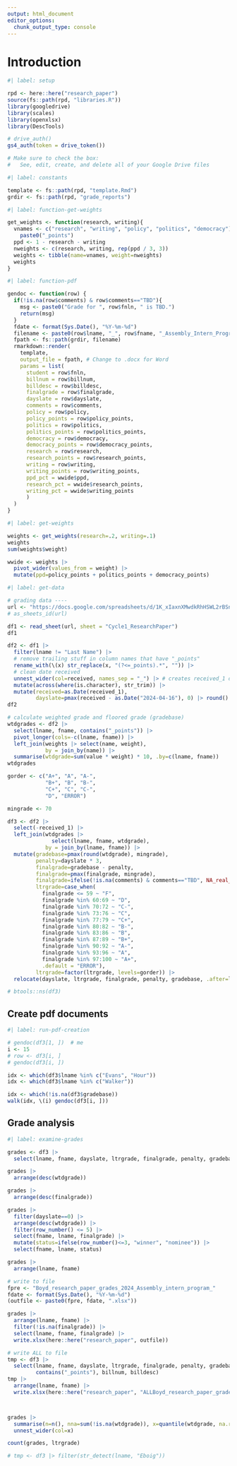 ```yaml
---
output: html_document
editor_options:
  chunk_output_type: console
---
```


# Introduction

```r
#| label: setup

rpd <- here::here("research_paper")
source(fs::path(rpd, "libraries.R"))
library(googledrive)
library(scales)
library(openxlsx)
library(DescTools)

# drive_auth()
gs4_auth(token = drive_token())

# Make sure to check the box:
#   See, edit, create, and delete all of your Google Drive files

```


```r
#| label: constants

template <- fs::path(rpd, "template.Rmd")
grdir <- fs::path(rpd, "grade_reports")

```


```r
#| label: function-get-weights

get_weights <- function(research, writing){
  vnames <- c("research", "writing", "policy", "politics", "democracy") |> 
    paste0("_points")
  ppd <- 1 - research - writing
  nweights <- c(research, writing, rep(ppd / 3, 3))
  weights <- tibble(name=vnames, weight=nweights)
  weights
}

```


```r
#| label: function-pdf

gendoc <- function(row) {
  if(!is.na(row$comments) & row$comments=="TBD"){
    msg <- paste0("Grade for ", row$fnln, " is TBD.")
    return(msg)
  }
  fdate <- format(Sys.Date(), "%Y-%m-%d")
  filename <- paste0(row$lname, "_", row$fname, "_Assembly_Intern_Program_2024_paper_grade_", fdate,".pdf") # pdf or docx
  fpath <- fs::path(grdir, filename)
  rmarkdown::render(
    template,
    output_file = fpath, # Change to .docx for Word
    params = list(
      student = row$fnln,
      billnum = row$billnum,
      billdesc = row$billdesc,
      finalgrade = row$finalgrade,
      dayslate = row$dayslate,
      comments = row$comments,
      policy = row$policy,
      policy_points = row$policy_points,
      politics = row$politics,
      politics_points = row$politics_points,
      democracy = row$democracy,
      democracy_points = row$democracy_points,
      research = row$research,
      research_points = row$research_points,
      writing = row$writing,
      writing_points = row$writing_points,
      ppd_pct = wwide$ppd,
      research_pct = wwide$research_points,
      writing_pct = wwide$writing_points
      )
  )
}

```


```r
#| label: get-weights

weights <- get_weights(research=.2, writing=.1)
weights
sum(weights$weight)

wwide <- weights |> 
  pivot_wider(values_from = weight) |> 
  mutate(ppd=policy_points + politics_points + democracy_points)

```


```r
#| label: get-data

# grading data ----
url <- "https://docs.google.com/spreadsheets/d/1K_xIaxnXMwdkRhHSWL2rBSnhaWRRDKNMGypEdbvFO0I"
# as_sheets_id(url)

df1 <- read_sheet(url, sheet = "Cycle1_ResearchPaper")
df1

df2 <- df1 |> 
  filter(lname != "Last Name") |> 
  # remove trailing stuff in column names that have "_points"
  rename_with(\(x) str_replace(x, "(?<=_points).*", "")) |>
  # clean date received
  unnest_wider(col=received, names_sep = "_") |> # creates received_1 dttm
  mutate(across(where(is.character), str_trim)) |> 
  mutate(received=as.Date(received_1),
         dayslate=pmax(received - as.Date("2024-04-16"), 0) |> round() |> as.integer())
df2

# calculate weighted grade and floored grade (gradebase)
wtdgrades <- df2 |> 
  select(lname, fname, contains("_points")) |>
  pivot_longer(cols=-c(lname, fname)) |>
  left_join(weights |> select(name, weight),
            by = join_by(name)) |> 
  summarise(wtdgrade=sum(value * weight) * 10, .by=c(lname, fname))
wtdgrades

gorder <- c("A+", "A", "A-",
            "B+", "B", "B-",
            "C+", "C", "C-",
            "D", "ERROR")

mingrade <- 70

df3 <- df2 |> 
  select(-received_1) |> 
  left_join(wtdgrades |> 
              select(lname, fname, wtdgrade),
            by = join_by(lname, fname)) |> 
  mutate(gradebase=pmax(round(wtdgrade), mingrade),
         penalty=dayslate * 3,
         finalgrade=gradebase - penalty,
         finalgrade=pmax(finalgrade, mingrade),
         finalgrade=ifelse(!is.na(comments) & comments=="TBD", NA_real_, finalgrade),
         ltrgrade=case_when(
           finalgrade <= 59 ~ "F",
           finalgrade %in% 60:69 ~ "D",
           finalgrade %in% 70:72 ~ "C-",
           finalgrade %in% 73:76 ~ "C",
           finalgrade %in% 77:79 ~ "C+",
           finalgrade %in% 80:82 ~ "B-",
           finalgrade %in% 83:86 ~ "B",
           finalgrade %in% 87:89 ~ "B+",
           finalgrade %in% 90:92 ~ "A-",
           finalgrade %in% 93:96 ~ "A",
           finalgrade %in% 97:100 ~ "A+",
           .default = "ERROR"),
         ltrgrade=factor(ltrgrade, levels=gorder)) |> 
  relocate(dayslate, ltrgrade, finalgrade, penalty, gradebase, .after=latepen)

# btools::ns(df3)

```

## Create pdf documents

```r
#| label: run-pdf-creation

# gendoc(df3[1, ])  # me
i <- 15
# row <- df3[i, ]
# gendoc(df3[i, ])

idx <- which(df3$lname %in% c("Evans", "Hour"))
idx <- which(df3$lname %in% c("Walker"))

idx <- which(!is.na(df3$gradebase))
walk(idx, \(i) gendoc(df3[i, ]))


```


## Grade analysis

```r
#| label: examine-grades

grades <- df3 |> 
  select(lname, fname, dayslate, ltrgrade, finalgrade, penalty, gradebase, wtdgrade, contains("_points"))

grades |> 
  arrange(desc(wtdgrade))

grades |> 
  arrange(desc(finalgrade))

grades |> 
  filter(dayslate==0) |> 
  arrange(desc(wtdgrade)) |> 
  filter(row_number() <= 5) |> 
  select(fname, lname, finalgrade) |> 
  mutate(status=ifelse(row_number()<=3, "winner", "nominee")) |> 
  select(fname, lname, status)

grades |> 
  arrange(lname, fname)

# write to file
fpre <- "Boyd_research_paper_grades_2024_Assembly_intern_program_"
fdate <- format(Sys.Date(), "%Y-%m-%d")
(outfile <- paste0(fpre, fdate, ".xlsx"))

grades |> 
  arrange(lname, fname) |> 
  filter(!is.na(finalgrade)) |> 
  select(lname, fname, finalgrade) |> 
  write.xlsx(here::here("research_paper", outfile))

# write ALL to file
tmp <- df3 |> 
  select(lname, fname, dayslate, ltrgrade, finalgrade, penalty, gradebase, wtdgrade,
         contains("_points"), billnum, billdesc)
tmp |> 
  arrange(lname, fname) |> 
  write.xlsx(here::here("research_paper", "ALLBoyd_research_paper_grades_2024_Assembly_intern_program.xlsx"))



grades |> 
  summarise(n=n(), nna=sum(!is.na(wtdgrade)), x=quantile(wtdgrade, na.rm=TRUE) |> list())|> 
  unnest_wider(col=x)

count(grades, ltrgrade)

# tmp <- df3 |> filter(str_detect(lname, "Eboig"))

```

